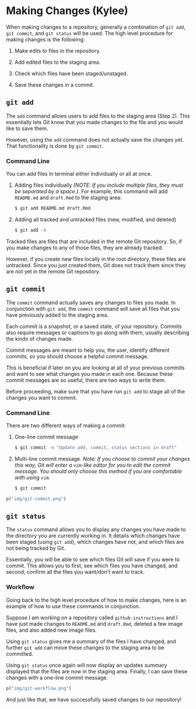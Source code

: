 # Making Changes (Kylee) {#making-changes}

When making changes to a repository, generally a combination of `git add`, `git commit`, and `git status` will be used. The high level procedure for making changes is the following:

  1. Make edits to files in the repository.

  2. Add edited files to the staging area.

  3. Check which files have been staged/unstaged.

  4. Save these changes in a commit.

## `git add`

The `add` command allows users to add files to the staging area (Step 2). This essentially lets Git know that you made changes to the file and you would like to save them.

However, using the `add` command does not actually save the changes yet. That functionality is done by `git commit`.

### Command Line

You can add files in terminal either individually or all at once.

(1) Adding files individually _(NOTE: If you include multiple files, they must be separated by a space.)_. For example, this command will add `README.md` and `draft.Rmd` to the staging area:

    ```bash
    $ git add README.md draft.Rmd
    ```


(2) Adding all tracked and untracked files (new, modified, and deleted)

    ```bash
    $ git add -A
    ```

Tracked files are files that are included in the remote Git repository. So, if you make changes to any of those files, they are already tracked.

However, if you create new files locally in the root directory, these files are untracked. Since you just created them, Git does not track them since they are not yet in the remote Git repository.


## `git commit`

The `commit` command actually saves any changes to files you made. In conjunction with `git add`, the `commit` command will save all files that you have previously added to the staging area.

Each commit is a snapshot, or a saved state, of your repository. Commits also require messages or captions to go along with them, usually describing the kinds of changes made.

Commit messages are meant to help you, the user, identify different commits, so you should choose a helpful commit message.

This is beneficial if later on you are looking at all of your previous commits and want to see what changes you made in each one. Because these commit messages are so useful, there are two ways to write them.

Before proceeding, make sure that you have run `git add` to stage all of the changes you want to commit.

### Command Line

There are two different ways of making a commit:

(1) One-line commit message

    ```bash
    $ git commit -m "Update add, commit, status sections in draft"
    ```


(2) Multi-line commit message. _Note: If you choose to commit your changes this way, Git will enter a `vim`-like editor for you to edit the commit message. You should only choose this method if you are comfortable with using `vim`._

    ```bash
    $ git commit
    ```

```r
p("img/git-commit.png")
```

## `git status`

The `status` command allows you to display any changes you have made to the directory you are currently working in. It details which changes have been staged (using `git add`), which changes have not, and which files are not being tracked by Git.

Essentially, you will be able to see which files Git will save if you were to commit. This allows you to first, see which files you have changed, and second, confirm all the files you want/don't want to track.


### Workflow

Going back to the high level procedure of how to make changes, here is an example of how to use these commands in conjunction.

Suppose I am working on a repository called `github-instructions` and I have just made changes to `README.md` and `draft.Rmd`, deleted a few image files, and also added new image files.

Using `git status` gives me a summary of the files I have changed, and further `git add` can move these changes to the staging area to be committed.

Using `git status` once again will now display an updates summary displayed that the files are now in the staging area. Finally, I can save these changes with a one-line commit message.

```r
p("img/git-workflow.png")
```

And just like that, we have successfully saved changes to our repository!


